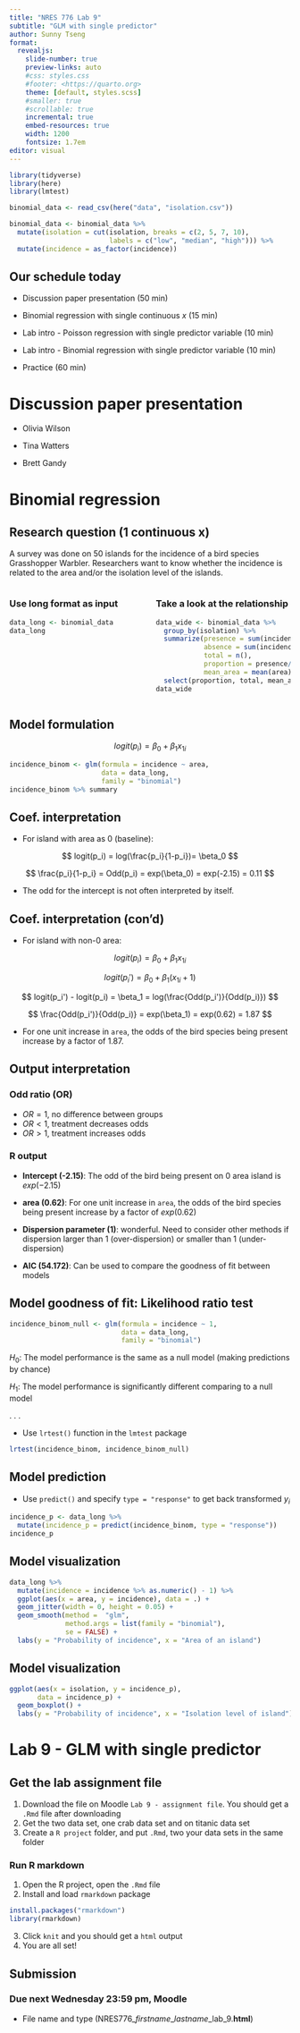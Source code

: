 ```yaml
---
title: "NRES 776 Lab 9"
subtitle: "GLM with single predictor"
author: Sunny Tseng
format:
  revealjs: 
    slide-number: true
    preview-links: auto
    #css: styles.css
    #footer: <https://quarto.org>
    theme: [default, styles.scss]
    #smaller: true
    #scrollable: true
    incremental: true
    embed-resources: true
    width: 1200
    fontsize: 1.7em
editor: visual
---
```


```r
library(tidyverse)
library(here)
library(lmtest)

binomial_data <- read_csv(here("data", "isolation.csv"))

binomial_data <- binomial_data %>% 
  mutate(isolation = cut(isolation, breaks = c(2, 5, 7, 10), 
                         labels = c("low", "median", "high"))) %>%
  mutate(incidence = as_factor(incidence)) 

```

## Our schedule today

-   Discussion paper presentation (50 min)

-   Binomial regression with single continuous $x$ (15 min)

-   Lab intro - Poisson regression with single predictor variable (10 min)

-   Lab intro - Binomial regression with single predictor variable (10 min)

-   Practice (60 min)

# Discussion paper presentation

-   Olivia Wilson

-   Tina Watters

-   Brett Gandy

# Binomial regression

## Research question (1 continuous x)

A survey was done on 50 islands for the incidence of a bird species Grasshopper Warbler. Researchers want to know whether the incidence is related to the area and/or the isolation level of the islands.

::: columns
::: {.column width="50%"}
### Use long format as input

```r
data_long <- binomial_data
data_long
```
:::

::: {.column width="50%"}
### Take a look at the relationship

```r
data_wide <- binomial_data %>%   
  group_by(isolation) %>%
  summarize(presence = sum(incidence == 1),  
            absence = sum(incidence == 0), 
            total = n(),                   
            proportion = presence/total,  
            mean_area = mean(area)) %>%     
  select(proportion, total, mean_area)   
data_wide
```
:::
:::

## Model formulation

$$ logit(p_i) = \beta_0 + \beta_1 x_{1i} $$

```r
incidence_binom <- glm(formula = incidence ~ area, 
                       data = data_long,  
                       family = "binomial")  
incidence_binom %>% summary
```

## Coef. interpretation

-   For island with area as 0 (baseline):

$$ logit(p_i) = log(\frac{p_i}{1-p_i})= \beta_0 $$

$$ \frac{p_i}{1-p_i} = Odd(p_i) = exp(\beta_0) = exp(-2.15) = 0.11 $$

-   The odd for the intercept is not often interpreted by itself.

## Coef. interpretation (con'd)

-   For island with non-0 area:

$$ logit(p_i) = \beta_0 + \beta_1 x_{1i}$$

$$ logit(p_i') = \beta_0 + \beta_1 (x_{1i} + 1)$$

$$ logit(p_i') - logit(p_i) = \beta_1 = log(\frac{Odd(p_i')}{Odd(p_i)}) $$

$$ \frac{Odd(p_i')}{Odd(p_i)} = exp(\beta_1) = exp(0.62) = 1.87  $$

-   For one unit increase in `area`, the odds of the bird species being present increase by a factor of 1.87.

## Output interpretation

### Odd ratio (OR)

-   $OR = 1$, no difference between groups
-   $OR < 1$, treatment decreases odds
-   $OR > 1$, treatment increases odds

### R output

-   **Intercept (-2.15)**: The odd of the bird being present on 0 area island is $exp(-2.15)$

-   **area (0.62)**: For one unit increase in `area`, the odds of the bird species being present increase by a factor of $exp(0.62)$

-   **Dispersion parameter (1)**: wonderful. Need to consider other methods if dispersion larger than 1 (over-dispersion) or smaller than 1 (under-dispersion)

-   **AIC (54.172)**: Can be used to compare the goodness of fit between models

## Model goodness of fit: Likelihood ratio test

```r
incidence_binom_null <- glm(formula = incidence ~ 1,
                            data = data_long,  
                            family = "binomial")
```

$H_0$: The model performance is the same as a null model (making predictions by chance)

$H_1$: The model performance is significantly different comparing to a null model

. . .

-   Use `lrtest()` function in the `lmtest` package

```r
lrtest(incidence_binom, incidence_binom_null)
```

## Model prediction

-   Use `predict()` and specify `type = "response"` to get back transformed $y_i$

```r
incidence_p <- data_long %>% 
  mutate(incidence_p = predict(incidence_binom, type = "response")) 
incidence_p
```

## Model visualization

```r
data_long %>%   
  mutate(incidence = incidence %>% as.numeric() - 1) %>%  
  ggplot(aes(x = area, y = incidence), data = .) +   
  geom_jitter(width = 0, height = 0.05) +  
  geom_smooth(method =  "glm",                
              method.args = list(family = "binomial"), 
              se = FALSE) +   
  labs(y = "Probability of incidence", x = "Area of an island")   
```

## Model visualization

```r
ggplot(aes(x = isolation, y = incidence_p),
       data = incidence_p) +   
  geom_boxplot() +   
  labs(y = "Probability of incidence", x = "Isolation level of island")
```

# Lab 9 - GLM with single predictor

## Get the lab assignment file

1.  Download the file on Moodle `Lab 9 - assignment file`. You should get a `.Rmd` file after downloading
2.  Get the two data set, one crab data set and on titanic data set
3.  Create a `R project` folder, and put `.Rmd`, two your data sets in the same folder

### Run R markdown

1.  Open the R project, open the `.Rmd` file
2.  Install and load `rmarkdown` package

```r
install.packages("rmarkdown")
library(rmarkdown)
```

3.  Click `knit` and you should get a `html` output
4.  You are all set!

## Submission

### Due next Wednesday 23:59 pm, Moodle

-   File name and type (NRES776\_*firstname*\_*lastname*\_lab_9.**html**)
